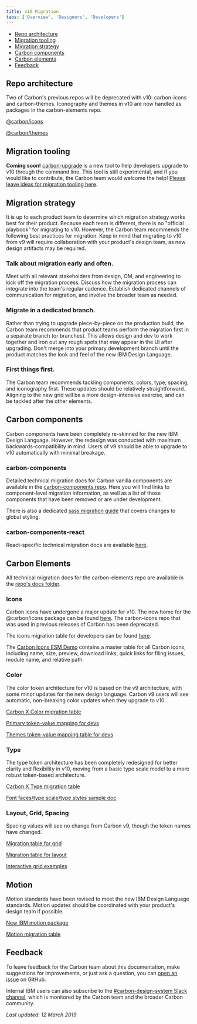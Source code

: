 ```yaml
---
title: v10 Migration
tabs: ['Overview', 'Designers', 'Developers']
---
```


<AnchorLinks>

- [Repo architecture](#repo-architecture)
- [Migration tooling](#migration-tooling)
- [Migration strategy](#migration-strategy)
- [Carbon components](#carbon-components)
- [Carbon elements](#carbon-elements)
- [Feedback](#feedback)

</AnchorLinks>

## Repo architecture

Two of Carbon's previous repos will be deprecated with v10: carbon-icons and carbon-themes. Iconography and themes in v10 are now handled as packages in the carbon-elements repo. 

[@carbon/icons](https://github.com/IBM/carbon-elements/tree/master/packages/icons)

[@carbon/themes](https://github.com/IBM/carbon-elements/tree/master/packages/themes)

## Migration tooling

**Coming soon!** [carbon-upgrade](https://github.com/carbon-design-system/carbon-upgrade/blob/master/README.md) is a new tool to help developers upgrade to v10 through the command line. This tool is still experimental, and if you would like to contribute, the Carbon team would welcome the help! [Please leave ideas for migration tooling here](https://github.com/carbon-design-system/carbon-upgrade/issues/7). 

## Migration strategy

It is up to each product team to determine which migration strategy works best for their product. Because each team is different, there is no "official playbook" for migrating to v10. However, the Carbon team recommends the following best practices for migration. Keep in mind that migrating to v10 from v9 will require collaboration with your product's design team, as new design artifacts may be required.

### Talk about migration early and often. 
Meet with all relevant stakeholders from design, OM, and engineering to kick off the migration process. Discuss how the migration process can integrate into the team's regular cadence. Establish dedicated channels of communication for migration, and involve the broader team as needed.

### Migrate in a dedicated branch.
Rather than trying to upgrade piece-by-piece on the production build, the Carbon team recommends that product teams perform the migration first in a separate branch (or branches). This allows design and dev to work together and iron out any rough spots that may appear in the UI after upgrading. Don't merge into your primary development branch until the product matches the look and feel of the new IBM Design Language.

### First things first.
The Carbon team recommends tackling components, colors, type, spacing, and iconography first. These updates should be relatively straightforward. Aligning to the new grid will be a more design-intensive exercise, and can be tackled after the other elements.

## Carbon components

Carbon components have been completely re-skinned for the new IBM Design Language. However, the redesign was conducted with maximum backwards-compatibility in mind. Users of v9 should be able to upgrade to v10 automatically with minimal breakage.

### carbon-components

Detailed technical migration docs for Carbon vanilla components are available in the [carbon-components repo](https://github.com/IBM/carbon-components/blob/master/docs/migration/migrate-to-10.x.md). Here you will find links to component-level migration information, as well as a list of those components that have been removed or are under development.

There is also a dedicated [sass migration guide](https://github.com/IBM/carbon-components/blob/master/src/globals/scss/migrate-to-10.x.md) that covers changes to global styling.

### carbon-components-react

React-specific technical migration docs are available [here](https://github.com/IBM/carbon-components-react/blob/master/docs/migration/migrate-to-10.x.md).

## Carbon Elements

All technical migration docs for the carbon-elements repo are available in the [repo's docs folder](https://github.com/IBM/carbon-elements/tree/master/docs/migration).

### Icons

Carbon icons have undergone a major update for v10. The new home for the @carbon/icons package can be found [here](https://github.com/IBM/carbon-elements/tree/master/packages/colors). The carbon-icons repo that was used in previous releases of Carbon has been deprecated. 

The icons migration table for developers can be found [here](https://github.com/IBM/carbon-elements/blob/master/docs/migration/10.x-icons.md).

The [Carbon Icons ESM Demo](https://carbon-elements.netlify.com/icons/examples/preview/) contains a master table for all Carbon icons, including name, size, preview, download links, quick links for filing issues, module name, and relative path.

### Color

The color token architecture for v10 is based on the v9 architecture, with some minor updates for the new design language. Carbon v9 users will see automatic, non-breaking color updates when they upgrade to v10.

[Carbon X Color migration table](https://github.com/IBM/carbon-elements/blob/master/docs/migration/10.x-color.md) 

[Primary token-value mapping for devs](https://carbon-elements.netlify.com/colors/examples/preview/)

[Themes token-value mapping table for devs](https://carbon-elements.netlify.com/themes/examples/preview/)

### Type

The type token architecture has been completely redesigned for better clarity and flexibility in v10, moving from a basic type scale model to a more robust token-based architecture. 

[Carbon X Type migration table](https://github.com/IBM/carbon-elements/blob/master/docs/migration/10.x-type.md)

[Font faces/type scale/type styles sample doc](https://carbon-elements.netlify.com/type/examples/preview/)

### Layout, Grid, Spacing

Spacing values will see no change from Carbon v9, though the token names have changed.

[Migration table for grid](https://github.com/IBM/carbon-components/blob/master/src/globals/grid/migrate-to-10.x.md)

[Migration table for layout](https://github.com/IBM/carbon-elements/blob/master/docs/migration/10.x-layout.md)

[Interactive grid examples](https://carbon-elements.netlify.com/grid/examples/preview/)


## Motion

Motion standards have been revised to meet the new IBM Design Language standards. Motion updates should be coordinated with your product's design team if possible.

[New IBM motion package](https://github.com/IBM/carbon-elements/tree/master/packages/motion)

[Motion migration table](https://github.com/IBM/carbon-elements/blob/master/docs/migration/10.x-motion.md)

## Feedback

To leave feedback for the Carbon team about this documentation, make suggestions for improvements, or just ask a question, you can [open an issue](https://github.com/carbon-design-system/carbon-website/issues/new?template=feedback.md&labels=feedback&title=User+feedback+for+Migration+Developers+page) on GitHub.

Internal IBM users can also subscribe to the [#carbon-design-system Slack channel](https://ibm-studios.slack.com/messages/C0M053VPT/details/), which is monitored by the Carbon team and the broader Carbon community.


_Last updated: 12 March 2019_
